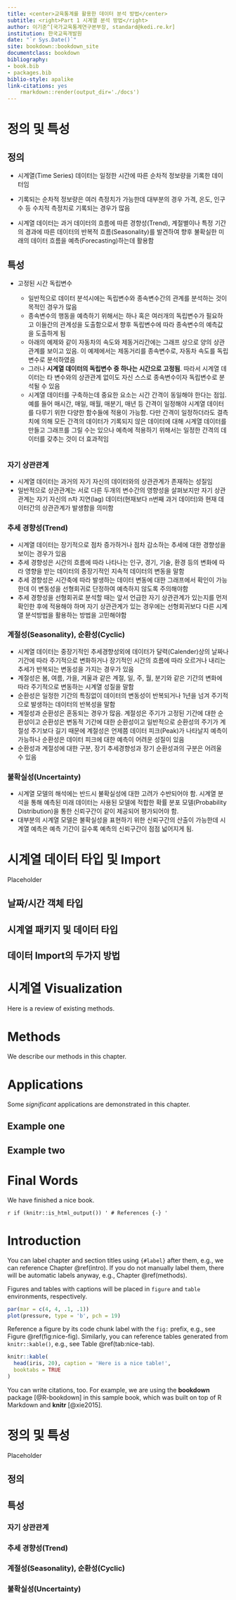 ```yaml
--- 
title: <center>교육통계를 활용한 데이터 분석 방법</center>
subtitle: <right>Part 1 시계열 분석 방법</right>
author: 이기준^[국가교육통계연구본부장, standard@kedi.re.kr]
institution: 한국교육개발원
date: "`r Sys.Date()`"
site: bookdown::bookdown_site
documentclass: bookdown
bibliography:
- book.bib
- packages.bib
biblio-style: apalike
link-citations: yes
    rmarkdown::render(output_dir='./docs')
---
```


# 정의 및 특성

## 정의

-   시계열(Time Series) 데이터는 일정한 시간에 따른 순차적 정보량을 기록한 데이터임

-   기록되는 순차적 정보량은 여러 측정치가 가능한데 대부분의 경우 가격, 온도, 인구수 등 수치적 측정치로 기록되는 경우가 많음

-   시계열 데이터는 과거 데이터의 흐름에 따른 경향성(Trend), 계절별이나 특정 기간의 경과에 따른 데이터의 반복적 흐름(Seasonality)를 발견하여 향후 불확실한 미래의 데이터 흐름을 예측(Forecasting)하는데 활용함

## 특성

-   고정된 시간 독립변수

    -   일반적으로 데이터 분석시에는 독립변수와 종속변수간의 관계를 분석하는 것이 목적인 경우가 많음
    -   종속변수의 행동을 예측하기 위해서는 하나 혹은 여러개의 독립변수가 필요하고 이들간의 관계성을 도출함으로서 향후 독립변수에 따라 종속변수의 예측값을 도출하게 됨
    -   아래의 예제와 같이 자동차의 속도와 제동거리간에는 그래프 상으로 양의 상관관계를 보이고 있음. 이 예제에서는 제동거리를 종속변수로, 자동차 속도를 독립변수로 분석하였음
    -   그러나 **시계열 데이터의 독립변수 중 하나는 시간으로 고정됨**. 따라서 시계열 데이터는 타 변수와의 상관관계 없이도 자신 스스로 종속변수이자 독립변수로 분석될 수 있음
    -   시계열 데이터를 구축하는데 중요한 요소는 시간 간격이 동일해야 한다는 점임. 예를 들어 매시간, 매일, 매월, 매분기, 매년 등 간격이 일정해야 시계열 데이터를 다루기 위한 다양한 함수들에 적용이 가능함. 다만 간격이 일정하더라도 결측치에 의해 모든 간격의 데이터가 기록되지 않은 데이터에 대해 시계열 데이터를 만들고 그래프를 그릴 수는 있으나 예측에 적용하기 위해서는 일정한 간격의 데이터를 갖추는 것이 더 효과적임

```r

```

### 자기 상관관계

-   시계열 데이터는 과거의 자기 자신의 데이터와의 상관관계가 존재하는 성질임
-   일반적으로 상관관계는 서로 다른 두개의 변수간의 영향성을 살펴보지만 자기 상관관계는 자기 자신의 n차 지연(lag) 데이터(현재보다 n번째 과거 데이터)와 현재 데이터간의 상관관계가 발생함을 의미함

### 추세 경향성(Trend)

-   시계열 데이터는 장기적으로 점차 증가하거나 점차 감소하는 추세에 대한 경향성을 보이는 경우가 있음
-   추세 경향성은 시간의 흐름에 따라 나타나는 인구, 경기, 기술, 환경 등의 변화에 따라 영향을 받는 데이터의 중장기적인 지속적 데이터의 변동을 말함
-   추세 경향성은 시간축에 따라 발생하는 데이터 변동에 대한 그래프에서 확인이 가능한데 이 변동성을 선형회귀로 단정하여 예측하지 않도록 주의해야함
-   추세 경향성을 선형회귀로 분석할 때는 앞서 언급한 자기 상관관계가 있는지를 먼저 확인한 후에 적용해야 하며 자기 상관관계가 있는 경우에는 선형회귀보다 다른 시계열 분석방법을 활용하는 방법을 고민해야함

### 계절성(Seasonality), 순환성(Cyclic)

-   시계열 데이터는 중장기적인 추세경향성외에 데이터가 달력(Calender)상의 날짜나 기간에 따라 주기적으로 변화하거나 장기적인 시간의 흐름에 따라 오르거나 내리는 추세가 반복되는 변동성을 가지는 경우가 있음
-   계절성은 봄, 여름, 가을, 겨울과 같은 계절, 일, 주, 월, 분기와 같은 기간의 변화에 따라 주기적으로 변동하는 시계열 성질을 말함
-   순환성은 일정한 기간의 특징없이 데이터의 변동성이 반복되거나 1년을 넘겨 주기적으로 발생하는 데이터의 반복성을 말함
-   계절성과 순환성은 혼동되는 경우가 많음. 계절성은 주기가 고정된 기간에 대한 순환성이고 순환성은 변동적 기간에 대한 순환성이고 일반적으로 순환성의 주기가 계절성 주기보다 길기 때문에 계절성은 언제쯤 데이터 피크(Peak)가 나타날지 예측이 가능하나 순환성은 데이터 피크에 대한 예측이 어려운 성질이 있음
-   순환성과 계절성에 대한 구분, 장기 추세경향성과 장기 순환성과의 구분은 어려울 수 있음

### 불확실성(Uncertainty)

-   시계열 모델의 해석에는 반드시 불확실성에 대한 고려가 수반되어야 함. 시계열 분석을 통해 예측된 미래 데이터는 사용된 모델에 적합한 확률 분포 모델(Probability Distribution)을 통한 신뢰구간이 같이 제공되어 평가되어야 함.
-   대부분의 시계열 모델은 불확실성을 표현하기 위한 신뢰구간의 산출이 가능한데 시계열 예측은 예측 기간이 길수록 예측의 신뢰구간이 점점 넓어지게 됨.

<!--chapter:end:index.Rmd-->


# 시계열 데이터 타입 및 Import

Placeholder


## 날짜/시간 객체 타입
## 시계열 패키지 및 데이터 타입
## 데이터 Import의 두가지 방법

<!--chapter:end:01-data_import.Rmd-->

# 시계열 Visualization

Here is a review of existing methods.

<!--chapter:end:02-visualization.Rmd-->

# Methods

We describe our methods in this chapter.

<!--chapter:end:03-method.Rmd-->

# Applications

Some _significant_ applications are demonstrated in this chapter.

## Example one

## Example two

<!--chapter:end:04-application.Rmd-->

# Final Words

We have finished a nice book.

<!--chapter:end:05-summary.Rmd-->

`r if (knitr::is_html_output()) '
# References {-}
'`

<!--chapter:end:06-references.Rmd-->

# Introduction {#intro}

You can label chapter and section titles using `{#label}` after them, e.g., we can reference Chapter \@ref(intro). If you do not manually label them, there will be automatic labels anyway, e.g., Chapter \@ref(methods).

Figures and tables with captions will be placed in `figure` and `table` environments, respectively.

```r
par(mar = c(4, 4, .1, .1))
plot(pressure, type = 'b', pch = 19)
```

Reference a figure by its code chunk label with the `fig:` prefix, e.g., see Figure \@ref(fig:nice-fig). Similarly, you can reference tables generated from `knitr::kable()`, e.g., see Table \@ref(tab:nice-tab).

```r
knitr::kable(
  head(iris, 20), caption = 'Here is a nice table!',
  booktabs = TRUE
)
```

You can write citations, too. For example, we are using the **bookdown** package [@R-bookdown] in this sample book, which was built on top of R Markdown and **knitr** [@xie2015].

<!--chapter:end:intro.Rmd-->


# 정의 및 특성

Placeholder


## 정의
## 특성
### 자기 상관관계
### 추세 경향성(Trend)
### 계절성(Seasonality), 순환성(Cyclic)
### 불확실성(Uncertainty)

<!--chapter:end:TimeSeries.Rmd-->

